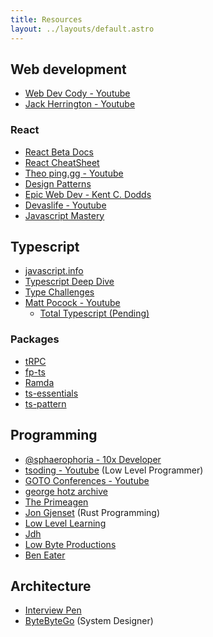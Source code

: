 ```yaml
---
title: Resources
layout: ../layouts/default.astro
---
```


## Web development

- [Web Dev Cody - Youtube](https://www.youtube.com/@WebDevCody)
- [Jack Herrington - Youtube](https://www.youtube.com/c/JackHerrington)

### React

- [React Beta Docs](https://beta.reactjs.org)
- [React CheatSheet](https://github.com/typescript-cheatsheets/react)
- [Theo ping.gg - Youtube](https://www.youtube.com/c/TheoBrowne1017)
- [Design Patterns](https://www.patterns.dev/)
- [Epic Web Dev - Kent C. Dodds](https://www.epicweb.dev/)
- [Devaslife - Youtube](https://www.youtube.com/c/devaslife)
- [Javascript Mastery](https://www.youtube.com/c/JavaScriptMastery)

## Typescript

- [javascript.info](https://javascript.info)
- [Typescript Deep Dive](https://basarat.gitbook.io/typescript)
- [Type Challenges](https://github.com/type-challenges/type-challenges)
- [Matt Pocock - Youtube](https://www.youtube.com/c/MattPocock)
  - [Total Typescript (Pending)](https://www.totaltypescript.com/)

### Packages

- [tRPC](https://trpc.io/)
- [fp-ts](https://github.com/gcanti/fp-ts)
- [Ramda](https://github.com/ramda/ramda)
- [ts-essentials](https://github.com/ts-essentials/ts-essentials)
- [ts-pattern](https://github.com/gvergnaud/ts-pattern)

## Programming

- [@sphaerophoria - 10x Developer](https://www.youtube.com/@sphaerophoria)
- [tsoding - Youtube](https://www.youtube.com/@TsodingDaily) (Low Level Programmer)
- [GOTO Conferences - Youtube](https://www.youtube.com/c/GotoConferences)
- [george hotz archive](https://www.youtube.com/c/georgehotzarchive)
- [The Primeagen](https://www.youtube.com/c/ThePrimeagen)
- [Jon Gjenset](https://www.youtube.com/c/JonGjengset) (Rust Programming)
- [Low Level Learning](https://www.youtube.com/c/LowLevelLearning)
- [Jdh](https://www.youtube.com/c/jdhvideo)
- [Low Byte Productions](https://www.youtube.com/c/LowLevelJavaScript)
- [Ben Eater](https://www.youtube.com/c/BenEater)

## Architecture

- [Interview Pen](https://youtube.com/@interviewpen)
- [ByteByteGo](https://www.youtube.com/c/ByteByteGo) (System Designer)

